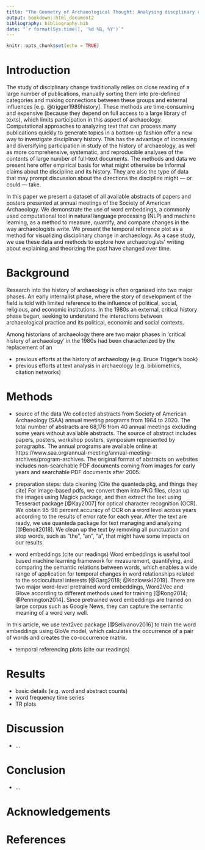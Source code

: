 ```yaml
---
title: "The Geometry of Archaeological Thought: Analysing discplinary change using word embeddings from conference abstracts"
output: bookdown::html_document2
bibliography: bibliography.bib
date: "`r format(Sys.time(), '%d %B, %Y')`"
---
```


```r
knitr::opts_chunk$set(echo = TRUE)
```


# Introduction

The study of disciplinary change traditionally relies on close reading of a large number of publications, manually sorting them into pre-defined categories and making connections between these groups and external influences [e.g. @trigger1989history]. These methods are time-consuming and expensive (because they depend on full access to a large library of texts), which limits participation in this aspect of archaeology. Computational approaches to analyzing text that can process many publications quickly to generate topics in a bottom-up fashion offer a new way to investigate disciplinary history. This has the advantage of increasing and diversifying participation in study of the history of archaeology, as well as  more comprehensive, systematic, and reproducible analyses of the contents of large number of full-text documents. The methods and data we present here offer empirical basis for what might otherwise be informal claims about the discipline and its history. They are also the type of data that may prompt discussion about the directions the discipline might — or could — take.

In this paper we present a dataset of all available abstracts of papers and posters presented at annual meetings of the Society of American Archaeology. We demonstrate the use of word embeddings, a commonly used computational tool in natural language processing (NLP) and machine learning, as a method to measure, quantify, and compare changes in the way archaeologists write. We present the temporal reference plot as a method for visualizing disciplinary change in archaeology. As a case study, we use these data and methods to explore how archaeologists' writing about explaining and theorizing the past have changed over time.

# Background

Research into the history of archaeology is often organised into two major phases. An early internalist phase, where the story of development of the field is told with limited reference to the influence of political, social, religious, and economic institutions. In the 1980s an external, critical history phase began, seeking to understand the interactions between archaeological practice and its political, economic and social contexts.

Among historians of archaeology there are two major phases in  ‘critical history of archaeology’ in the 1980s had been characterized by the replacement of an 

- previous efforts at the history of archaeology (e.g. Bruce Trigger's book)
- previous efforts at text analysis in archaeology (e.g. bibliometrics, citation networks)

# Methods

- source of the data
We collected abstracts from Society of American Archaeology (SAA) annual meeting programs from 1964 to 2020. The total number of abstracts are 68,176 from 40 annual meetings excluding some years without available abstracts. The source of abstract includes papers, posters, workshop posters, symposium represented by paragraphs. The annual programs are available online at https://www.saa.org/annual-meeting/annual-meeting-archives/program-archives. The original format of abstracts on websites includes non-searchable PDF documents coming from images for early years and searchable PDF documents after 2005.

- preparation steps: data cleaning (Cite the quanteda pkg, and things they cite)
For image-based pdfs, we convert them into PNG files, clean up the images using Magick package, and then extract the text using Tesseract package [@Kay2007] for optical character recognition (OCR). We obtain 95-98 percent accuracy of OCR on a word level across years according to the results of error rate for each year. After the text are ready, we use quanteda package for text managing and analyzing [@Benoit2018]. We clean up the text by removing all punctuation and stop words, such as "the", "an", "a", that might have some impacts on our results.

- word embeddings (cite our readings)
Word embeddings is useful tool based machine learning framework for measurement, quantifying, and comparing the semantic relations between words, which enables a wide range of application for temporal changes in word relationships related to the sociocultural interests [@Garg2018; @Kozlowski2019]. There are two major word-level pretrained word embeddings, Word2Vec and Glove according to different methods used for training [@Rong2014; @Pennington2014]. Since pretrained word embeddings are trained on large corpus such as Google News, they can capture the semantic meaning of a word very well. 

In this article, we use text2vec package [@Selivanov2016] to train the word embeddings using GloVe model, which calculates the occurrence of a pair of words and creates the co-occurrence matrix. 

- temporal referencing plots (cite our readings)

# Results

- basic details (e.g. word and abstract counts)
- word frequency time series
- TR plots

# Discussion

- ...

# Conclusion

- ...

# Acknowledgements

# References 

<!--- use the bib file --> 



